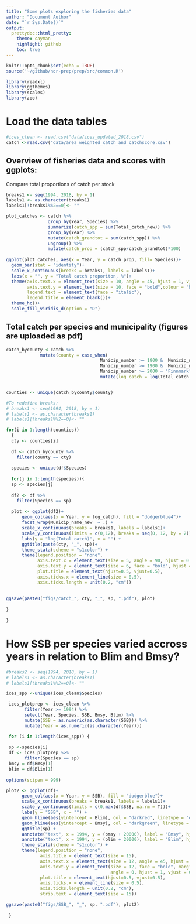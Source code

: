 ```yaml
---
title: "Some plots exploring the fisheries data"
author: "Document Author"
date: "`r Sys.Date()`"
output:
  prettydoc::html_pretty:
    theme: cayman
    highlight: github
    toc: true
---
```


```r
knitr::opts_chunk$set(echo = TRUE)
source('~/github/nor-prep/prep/src/common.R')
```

```r
library(readxl)
library(ggthemes)
library(scales)
library(zoo)
```


# Load the data tables
```r
#ices_clean <- read.csv("data/ices_updated_2018.csv")
catch <-read.csv("data/area_weighted_catch_and_catchscore.csv")
```

## Overview of fisheries data and scores with ggplots:
Compare total proportions of catch per stock  
```r
breaks1 <- seq(1994, 2018, by = 1)
labels1 <- as.character(breaks1)
labels1[!breaks1%%2==0]<- ""

plot_catches <- catch %>% 
                group_by(Year, Species) %>% 
                summarize(catch_spp = sum(Total_catch_new)) %>% 
                group_by(Year) %>% 
                mutate(catch_grandtot = sum(catch_spp)) %>% 
                ungroup() %>% 
                mutate(catch_prop = (catch_spp/catch_grandtot)*100)
                
ggplot(plot_catches, aes(x = Year, y = catch_prop, fill= Species))+
  geom_bar(stat = "identity")+
  scale_x_continuous(breaks = breaks1, labels = labels1)+
  labs(x = "", y = "Total catch proporiton, %")+
  theme(axis.text.x = element_text(size = 10, angle = 45, hjust = 1, vjust = 0.5, face = "bold", colour = "black"),
        axis.text.y = element_text(size = 10, face = "bold",colour = "black"),
        legend.text = element_text(face = "italic"),
        legend.title = element_blank())+
  theme_hc()+
  scale_fill_viridis_d(option = "D") 
```



## Total catch per species and municipality (figures are uploaded as pdf) 
```r
catch_bycounty <-catch %>% 
             mutate(county = case_when(
                                    Municip_number >= 1800 &  Municip_number < 1900 ~ "Nordland",
                                    Municip_number >= 1900 &  Municip_number < 2000 ~ "Troms",
                                    Municip_number >= 2000 ~ "Finnmark")) %>% 
                                    mutate(log_catch = log(Total_catch_new + 1))


counties <- unique(catch_bycounty$county) 

#To redefine breaks:
# breaks1 <- seq(1994, 2018, by = 1)
# labels1 <- as.character(breaks1)
# labels1[!breaks1%%2==0]<- ""

for(i in 1:length(counties))
  {
  cty <- counties[i]
  
  df <- catch_bycounty %>%
    filter(county == cty)
  
  species <- unique(df$Species)
  
  for(j in 1:length(species)){
  sp <- species[j]
    
  df2 <- df %>% 
    filter(Species == sp)
  
  plot <- ggplot(df2)+
      geom_col(aes(x = Year, y = log_catch), fill = "dodgerblue4")+
      facet_wrap(Municip_name_new  ~ .) +
      scale_x_continuous(breaks = breaks1, labels = labels1)+
      scale_y_continuous(limits = c(0,12), breaks = seq(0, 12, by = 2)) +
      labs(y = "log(Total catch)", x = "") +
      ggtitle(paste(cty, "_", sp))+
      theme_stata(scheme = "s1color") +
      theme(legend.position = "none", 
            axis.text.x = element_text(size = 5, angle = 90, hjust = 0.5, vjust = 0.5, face = "bold"),
            axis.text.y = element_text(size = 6, face = "bold", hjust = 0.5, vjust = 0.5, margin = margin(t = 0, r = 2, b = 0, l = 0)),
            plot.title = element_text(hjust=0.5, vjust=0.5),
            axis.ticks.x = element_line(size = 0.5),
            axis.ticks.length = unit(0.2, "cm"))
           
            
ggsave(paste0("figs/catch_", cty, "_", sp, ".pdf"), plot)
  
}
  
}


```

# How SSB per species varied accross years in relation to Blim and Bmsy?
```r
#breaks2 <- seq(1994, 2018, by = 1)
# labels1 <- as.character(breaks1)
# labels1[!breaks1%%2==0]<- ""

ices_spp <-unique(ices_clean$Species)

 ices_plotprep <- ices_clean %>% 
       filter(Year >= 1994) %>% 
       select(Year, Species, SSB, Bmsy, Blim) %>% 
       mutate(SSB = as.numeric(as.character(SSB))) %>% 
       mutate(Year = as.numeric(as.character(Year)))

 for (i in 1:length(ices_spp)) {
   
 sp <-species[i]  
 df <- ices_plotprep %>% 
       filter(Species == sp)
 bmsy = df$Bmsy[1]
 blim = df$Blim[1]
 
options(scipen = 999) 

plot2 <- ggplot(df)+
      geom_col(aes(x = Year, y = SSB), fill = "dodgerblue")+
      scale_x_continuous(breaks = breaks1, labels = labels1)+
      scale_y_continuous(limits = c(0,max(df$SSB, na.rm = T)))+
      labs(y = "SSB", x = "") +
      geom_hline(aes(yintercept = Blim), col = "darkred", linetype = "dashed", size = 1) +
      geom_hline(aes(yintercept = Bmsy), col = "darkgreen", linetype = "dashed", size = 1) +
      ggtitle(sp) +
      annotate("text", x = 1994, y = (bmsy + 20000), label = "Bmsy", hjust = 0, color = "darkgreen", size = 7)+
      annotate("text", x = 1994, y = (blim + 20000), label = "Blim", hjust = 0, color = "darkred", size = 7)+
      theme_stata(scheme = "s1color") +
      theme(legend.position = "none", 
             axis.title = element_text(size = 15),
             axis.text.x = element_text(size = 12, angle = 45, hjust = 1, vjust = 0.5, face = "bold"),
             axis.text.y = element_text(size = 12, face = "bold", margin = margin(t = 0, r = 0, b = 0, l = 0),
                                        angle = 0, hjust = 1, vjust = 0),
             plot.title = element_text(hjust=0.5, vjust=0.5),
             axis.ticks.x = element_line(size = 0.5),
             axis.ticks.length = unit(0.2, "cm"),
             strip.text = element_text(size = 15))  

ggsave(paste0("figs/SSB_", "_", sp, ".pdf"), plot2)      
        
 } 

```






